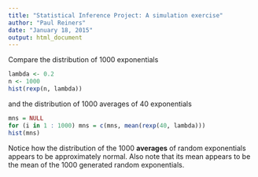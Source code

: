 ```yaml
---
title: "Statistical Inference Project: A simulation exercise"
author: "Paul Reiners"
date: "January 18, 2015"
output: html_document
---
```


Compare the distribution of 1000 exponentials

```r
lambda <- 0.2
n <- 1000
hist(rexp(n, lambda))
```

and the distribution of 1000 averages of 40 exponentials

```r
mns = NULL
for (i in 1 : 1000) mns = c(mns, mean(rexp(40, lambda)))
hist(mns)
```

Notice how the distribution of the 1000 **averages** of random exponentials appears to be approximately normal.  Also note that its mean appears to be the mean of the 1000 generated random exponentials.
